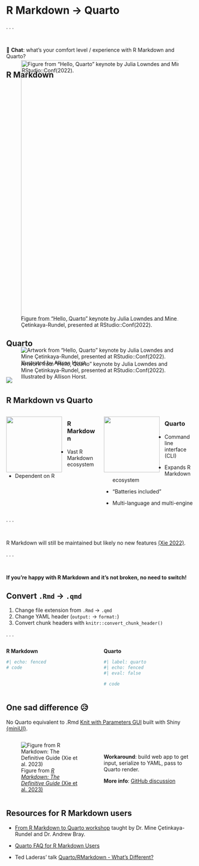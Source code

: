# R Markdown → Quarto {.section}

. . .

<br>

💬 **Chat**: what's your comfort level / experience with R Markdown and Quarto?

## R Markdown

![Figure from "Hello, Quarto" keynote by Julia Lowndes and Mine Çetinkaya-Rundel, presented at RStudio::Conf(2022).](images/rmd-ecosystem.png){style="margin-top:-5em;margin-bottom:-1em" fig-alt="Hex logos for various packages from the R Markdown ecosystem." fig-align="center" width="700"}

## Quarto

::: r-stack
![Artwork from "Hello, Quarto" keynote by Julia Lowndes and Mine Çetinkaya-Rundel, presented at RStudio::Conf(2022). Illustrated by Allison Horst.](images/horst-quarto-schematic.png){.fragment .fade-out fragment-index="1" fig-alt="A schematic representing the multi-language input (e.g. Python, R, Observable, Julia) and multi-format output (e.g. PDF, html, Word documents, and more) versatility of Quarto." fig-align="center" style="margin-top:-1.5em;margin-bottom:-1em"}

![](images/horst-qmd-render-schema.png){.fragment fragment-index="1" fig-alt="A schematic representing rendering of Quarto documents from .qmd, to knitr or jupyter, to plain text markdown, then converted by pandoc into any number of output types including html, PDF, or Word document." fig-align="center" style="margin-top:-1.5em;margin-bottom:-1em"}
:::

## R Markdown vs Quarto

::: columns
::: {.column width="50%"}
![](images/rmarkdown.png){width="150" style="float:left;padding: 0 1em 0 0"}

### R Markdown

-   Vast R Markdown ecosystem

-   Dependent on R
:::

::: {.column width="50%"}
![](images/quarto.png){width="150" style="float:left;padding: 0 1em 0 0"}

### Quarto

-   Command line interface (CLI)

-   Expands R Markdown ecosystem

-   "Batteries included"

-   Multi-language and multi-engine
:::
:::

. . .

<br>

R Markdown will still be maintained but likely no new features [(Xie 2022)](https://yihui.org/en/2022/04/quarto-r-markdown/).

. . .

<br>

**If you're happy with R Markdown and it's not broken, no need to switch!**

## Convert `.Rmd` → `.qmd`

1.  Change file extension from `.Rmd` → `.qmd`
2.  Change YAML header (`output:` → `format:`)
3.  Convert chunk headers with `knitr::convert_chunk_header()`

. . .

:::: {.columns}
::: {.column width="50%"}

**R Markdown**

```r
#| echo: fenced
# code
```

:::

::: {.column width="50%"}

**Quarto**

```r
#| label: quarto
#| echo: fenced
#| eval: false

# code
```

:::
::::

## One sad difference 😥

No Quarto equivalent to .Rmd [Knit with Parameters GUI](https://bookdown.org/yihui/rmarkdown/params-knit.html#the-interactive-user-interface) built with Shiny [{miniUI}](https://github.com/rstudio/miniUI).

:::: {.columns}

::: {.column width="50%"}
![Figure from [*R Markdown: The Definitive Guide* (Xie et al. 2023)](https://bookdown.org/yihui/rmarkdown/params-knit.html#the-interactive-user-interface)](https://bookdown.org/yihui/rmarkdown/images/params-input.png){fig-alt="Input parameter values interactively for parameterized reports." fig-align="left"}
:::

::: {.column width="50%"}

<br>

**Workaround**: build web app to get input, serialize to YAML, pass to Quarto render.

**More info**: [GitHub discussion](https://github.com/quarto-dev/quarto-cli/discussions/7581#discussioncomment-7603016)
:::

::::

## Resources for R Markdown users

- [From R Markdown to Quarto workshop](https://quarto.org/docs/blog/posts/2023-12-05-asa-traveling-courses/) taught by Dr. Mine Çetinkaya-Rundel and Dr. Andrew Bray.

- [Quarto FAQ for R Markdown Users](https://quarto.org/docs/faq/rmarkdown.html)

- Ted Laderas' talk [Quarto/RMarkdown - What's Different?](https://laderast.github.io/qmd_rmd)
